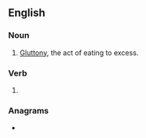 ==English==

===Noun===
{{en-noun|-}}

# [[gluttony|Gluttony]], the act of eating to excess.

===Verb===
{{head|en|present participle}}

# {{present participle of|overeat|lang=en|nocat=1}}

===Anagrams===
* {{anagrams|en|envigorate}}
